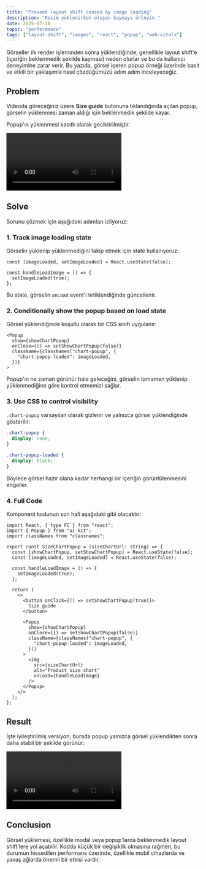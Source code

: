 ```yaml
---
title: "Prevent layout shift caused by image loading"
description: "Resim yüklenirken oluşan kaymayı önleyin."
date: 2025-07-10
topic: "performance"
tags: ["layout-shift", "images", "react", "popup", "web-vitals"]
---
```


Görseller ilk render işleminden sonra yüklendiğinde, genellikle layout shift'e (içeriğin beklenmedik şekilde kayması) neden olurlar ve bu da kullanıcı deneyimine zarar verir. Bu yazıda, görsel içeren popup örneği üzerinde basit ve etkili bir yaklaşımla nasıl çözdüğümüzü adım adım inceleyeceğiz.

## Problem

Videoda göreceğiniz üzere **Size guide** butonuna tıklandığında açılan popup, görselin yüklenmesi zaman aldığı için beklenmedik şekilde kayar.

<Note type="info">
  Popup'ın yüklenmesi kasıtlı olarak geciktirilmiştir.
</Note>

![](./assets/01.mov)

## Solve

Sorunu çözmek için aşağıdaki adımları izliyoruz:

### 1. Track image loading state

Görselin yüklenip yüklenmediğini takip etmek için state kullanıyoruz:

```tsx
const [imageLoaded, setImageLoaded] = React.useState(false);

const handleLoadImage = () => {
  setImageLoaded(true);
};
````

Bu state, görselin `onLoad` event'i tetiklendiğinde güncellenir.

### 2. Conditionally show the popup based on load state

Görsel yüklendiğinde koşullu olarak bir CSS sınıfı uygulanır:

```tsx
<Popup
  show={showChartPopup}
  onClose={() => setShowChartPopup(false)}
  className={classNames("chart-popup", {
    "chart-popup-loaded": imageLoaded,
  })}
>
```

Popup'ın ne zaman görünür hale geleceğini, görselin tamamen yüklenip yüklenmediğine göre kontrol etmemizi sağlar.

### 3. Use CSS to control visibility

`.chart-popup` varsayılan olarak gizlenir ve yalnızca görsel yüklendiğinde gösterilir:

```scss
.chart-popup {
  display: none;
}

.chart-popup-loaded {
  display: block;
}
```

Böylece görsel hazır olana kadar herhangi bir içeriğin görüntülenmesini engeller.

### 4. Full Code

Komponent kodunun son hali aşağıdaki gibi olacaktır:

```tsx
import React, { type FC } from "react";
import { Popup } from "ui-kit";
import classNames from "classnames";

export const SizeChartPopup = (sizeChartUrl: string) => {
  const [showChartPopup, setShowChartPopup] = React.useState(false);
  const [imageLoaded, setImageLoaded] = React.useState(false);

  const handleLoadImage = () => {
    setImageLoaded(true);
  };

  return (
    <>
      <button onClick={() => setShowChartPopup(true)}>
        Size guide
      </button>

      <Popup
        show={showChartPopup}
        onClose={() => setShowChartPopup(false)}
        className={classNames("chart-popup", {
          "chart-popup-loaded": imageLoaded,
        })}
      >
        <img
          src={sizeChartUrl}
          alt="Product size chart"
          onLoad={handleLoadImage}
        />
      </Popup>
    </>
  );
};
```

## Result

İşte iyileştirilmiş versiyon; burada popup yalnızca görsel yüklendikten sonra daha stabil bir şekilde görünür:

![](./assets/02.mov)

## Conclusion

Görsel yüklemesi, özellikle modal veya popup'larda beklenmedik layout shift'lere yol açabilir. Kodda küçük bir değişiklik olmasına rağmen, bu durumun hissedilen performans üzerinde, özellikle mobil cihazlarda ve yavaş ağlarda önemli bir etkisi vardır.